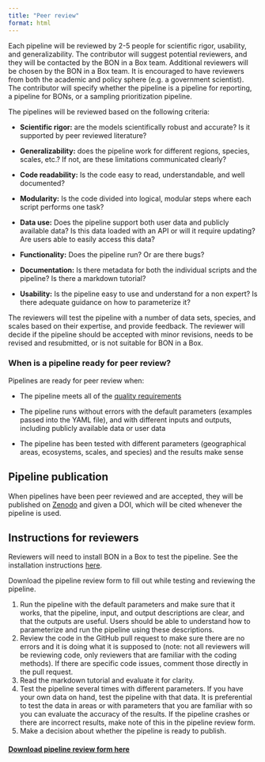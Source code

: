 ```yaml
---
title: "Peer review"
format: html
---
```


Each pipeline will be reviewed by 2-5 people for scientific rigor, usability, and generalizability. The contributor will suggest potential reviewers, and they will be contacted by the BON in a Box team. Additional reviewers will be chosen by the BON in a Box team. It is encouraged to have reviewers from both the academic and policy sphere (e.g. a government scientist). The contributor will specify whether the pipeline is a pipeline for reporting, a pipeline for BONs, or a sampling prioritization pipeline.

The pipelines will be reviewed based on the following criteria:

-   **Scientific rigor:** are the models scientifically robust and accurate? Is it supported by peer reviewed literature?

-   **Generalizability:** does the pipeline work for different regions, species, scales, etc.? If not, are these limitations communicated clearly?

-   **Code readability:** Is the code easy to read, understandable, and well documented?

-   **Modularity:** Is the code divided into logical, modular steps where each script performs one task?

-   **Data use:** Does the pipeline support both user data and publicly available data? Is this data loaded with an API or will it require updating? Are users able to easily access this data?

-   **Functionality:** Does the pipeline run? Or are there bugs? 

-   **Documentation:** Is there metadata for both the individual scripts and the pipeline? Is there a markdown tutorial?

-   **Usability:** Is the pipeline easy to use and understand for a non expert? Is there adequate guidance on how to parameterize it?

The reviewers will test the pipeline with a number of data sets, species, and scales based on their expertise, and provide feedback. The reviewer will decide if the pipeline should be accepted with minor revisions, needs to be revised and resubmitted, or is not suitable for BON in a Box.

### **When is a pipeline ready for peer review?**

Pipelines are ready for peer review when:

-   The pipeline meets all of the [quality requirements](pipeline_standards.qmd)

-   The pipeline runs without errors with the default parameters (examples passed into the YAML file), and with different inputs and outputs, including publicly available data or user data

-   The pipeline has been tested with different parameters (geographical areas, ecosystems, scales, and species) and the results make sense

## **Pipeline publication**

When pipelines have been peer reviewed and are accepted, they will be published on [Zenodo](https://zenodo.org/) and given a DOI, which will be cited whenever the pipeline is used.

## Instructions for reviewers

Reviewers will need to install BON in a Box to test the pipeline. See the installation instructions [here](how_to_install.qmd).

Download the pipeline review form to fill out while testing and reviewing the pipeline.

1.  Run the pipeline with the default parameters and make sure that it works, that the pipeline, input, and output descriptions are clear, and that the outputs are useful. Users should be able to understand how to parameterize and run the pipeline using these descriptions.
2.  Review the code in the GitHub pull request to make sure there are no errors and it is doing what it is supposed to (note: not all reviewers will be reviewing code, only reviewers that are familiar with the coding methods). If there are specific code issues, comment those directly in the pull request.
3.  Read the markdown tutorial and evaluate it for clarity.
4.  Test the pipeline several times with different parameters. If you have your own data on hand, test the pipeline with that data. It is preferential to test the data in areas or with parameters that you are familiar with so you can evaluate the accuracy of the results. If the pipeline crashes or there are incorrect results, make note of this in the pipeline review form.
5.  Make a decision about whether the pipeline is ready to publish.

#### [Download pipeline review form here](https://github.com/GEO-BON/bon-in-a-box-pipeline-engine/raw/refs/heads/documentation_peer_review/documentation_website/peer_review_form.docx)